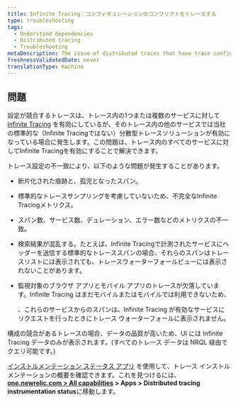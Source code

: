 ```yaml
---
title: Infinite Tracing：コンフィギュレーションのコンフリクトをトレースする
type: troubleshooting
tags:
  - Understand dependencies
  - Distributed tracing
  - Troubleshooting
metaDescription: The issue of distributed traces that have trace configuration conflicts (some services having Infinite Tracing and some have standard tracing).
freshnessValidatedDate: never
translationType: machine
---
```


## 問題

設定が競合するトレースは、トレース内の1つまたは複数のサービスに対して [Infinite Tracing](/docs/understand-dependencies/distributed-tracing/infinite-tracing/introduction-infinite-tracing) を有効にしているが、そのトレース内の他のサービスでは当社の標準的な（Infinite Tracingではない）分散型トレースソリューションが有効になっている場合に発生します。この問題は、トレース内のすべてのサービスに対してInfinite Tracingを有効にすることで解決できます。

トレース設定の不一致により、以下のような問題が発生することがあります。

* 断片化された痕跡と、孤児となったスパン。

* 標準的なトレースサンプリングを考慮していないため、不完全なInfinite Tracingメトリクス。

* スパン数、サービス数、デュレーション、エラー数などのメトリクスの不一致。

* 検索結果が混乱する。たとえば、Infinite Tracingで計測されたサービスにヘッダーを送信する標準的なトレーススパンの場合、それらのスパンはトレースリストには表示されても、トレースウォーターフォールビューには表示されないことがあります。

* 監視対象のブラウザ アプリとモバイル アプリのトレースが欠落しています。Infinite Tracing はまだモバイルまたはモバイルでは利用できないため、

  <InlinePopover type="browser"/>

  、これらのサービスからのスパンは、Infinite Tracing が有効なサービスにリクエストを行ったときにトレース ウォーターフォールに表示されません。

構成の競合があるトレースの場合、データの品質が高いため、UI には Infinite Tracing データのみが表示されます。(すべてのトレース データは NRQL 経由でクエリ可能です。)

[インストルメンテーション ステータス アプリ](https://one.newrelic.com/dt-setup-assistant) を使用して、トレース インストルメンテーションの概要を確認できます。これを見つけるには、 **[one.newrelic.com > All capabilities](https://one.newrelic.com/all-capabilities) > Apps > Distributed tracing instrumentation status**に移動します。